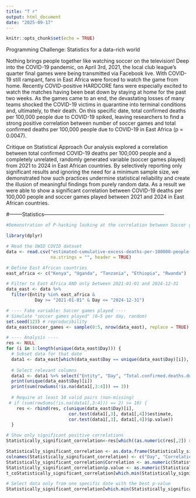```yaml
---
title: "T r"
output: html_document
date: "2025-09-17"
---
```


```r
knitr::opts_chunk$set(echo = TRUE)
```
Programming Challenge: Statistics for a data-rich world

Nothing brings people together like watching soccer on the television! Deep into the COVID-19 pandemic, on April 3rd, 2021, the local club league's quarter final games 
were being transmitted via Facebook live. With COVID-19 still rampant, fans in East Africa were forced to watch the game from home. Recently COVID-positive HARDCORE fans 
were especially excited to watch the matches having been beat down by staying at home for the past two weeks. As the games came to an end, the devastating losses of many 
teams shocked the COVID-19 victims in quarantine into terminal conditions and, ultimately, to their death. On this specific date, total confirmed deaths per 100,000 people 
due to COVID-19 spiked, leaving researchers to find a strong positive correlation between number of soccer games and total confirmed deaths per 100,000 people due to COVID-19 
in East Africa (p = 0.0047). 

Critique on Statistical Approach
Our analysis explored a correlation between total confirmed COVID-19 deaths per 100,000 people and a completely unrelated, randomly generated variable (soccer games played) 
from 2021 to 2024 in East African countries. By selectively reporting only significant results and ignoring the need for a minimum sample size, we demonstrated how such practices 
undermine statistical reliability and create the illusion of meaningful findings from purely random data. As a result we were able to show a significant correlation between 
COVID-19 deaths per 100,000 people and soccer games played between 2021 and 2024 in East African countries.


#--------Statistics-----------------------------------------------------------------------
```r
#Demonstration of P-hacking looking at the correlation between Soccer games and Deaths per 100000 people during COVID-19 in East African Nations

library(dplyr)

# Read the OWID COVID dataset
data <- read.csv("estimated-cumulative-excess-deaths-per-100000-people-during-covid-19-2.csv",
                 na.strings = "", header = TRUE)

# Define East African countries
east_africa <- c("Kenya", "Uganda", "Tanzania", "Ethiopia", "Rwanda")

# Filter to East Africa AND only between 2021-01-01 and 2024-12-31
data_east <- data %>% 
  filter(Entity %in% east_africa & 
           Day >= "2021-01-01" & Day <= "2024-12-31")
```

```r
# ---- Fake variable: Soccer games played ----
# Simulate "soccer games played" (0–5 per day, random)
set.seed(123) # reproducibility
data_east$soccer_games <- sample(0:5, nrow(data_east), replace = TRUE)
```

```r
# ---- Analysis ----
res <- NULL
for (i in 1:length(unique(data_east$Day))) {
  # Subset data for that date
  data1 <- data_east[which(data_east$Day == unique(data_east$Day)[i]), ]
  
  # Select relevant columns
  data1 <- data1 %>% select("Entity", "Day", "Total.confirmed.deaths.due.to.COVID.19.per.100.000.people", "soccer_games")
  print(unique(data_east$Day)[i])
  print(sum(rowSums(!is.na(data1[,3:4])) == 2))
  
  # Require at least 10 valid pairs (non-missing)
 # if (sum(rowSums(!is.na(data1[,3:4])) == 2) >= 10) {
    res <- rbind(res, c(unique(data_east$Day)[i],
                        cor.test(data1[,3], data1[,4])$estimate,
                        cor.test(data1[,3], data1[,4])$p.value))
  }
```

```r
# Show only significant positive correlations
Statistically_significant_correlation<-res[which((as.numeric(res[,2]) > 0) & (as.numeric(res[,3]) <= 0.05)), ]

Statistically_significant_correlation <- as.data.frame(Statistically_significant_correlation, stringsAsFactors = FALSE)
colnames(Statistically_significant_correlation) <- c("Day", "Correlation", "p.value")
Statistically_significant_correlation$Correlation <- as.numeric(Statistically_significant_correlation$Correlation)
Statistically_significant_correlation$p.value <- as.numeric(Statistically_significan
t_coStatistically_significant_correlation[which.min(Statistically_significant_correlation$p.value),"Day"]rrelation$p.value)
```

```r
# Select data only from one specific date with the best p-value
Statistically_significant_correlation[which.min(Statistically_significant_correlation$p.value),"Day"]
```